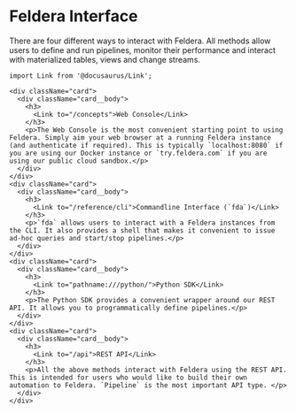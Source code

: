 # Feldera Interface

There are four different ways to interact with Feldera. All methods allow users to define and run pipelines,
monitor their performance and interact with materialized tables, views and change streams.

```mdx-code-block
import Link from '@docusaurus/Link';

<div className="card">
  <div className="card__body">
    <h3>
      <Link to="/concepts">Web Console</Link>
    </h3>
    <p>The Web Console is the most convenient starting point to using Feldera. Simply aim your web browser at a running Feldera instance (and authenticate if required). This is typically `localhost:8080` if you are using our Docker instance or `try.feldera.com` if you are using our public cloud sandbox.</p>
  </div>
</div>
<div className="card">
  <div className="card__body">
    <h3>
      <Link to="/reference/cli">Commandline Interface (`fda`)</Link>
    </h3>
    <p>`fda` allows users to interact with a Feldera instances from the CLI. It also provides a shell that makes it convenient to issue ad-hoc queries and start/stop pipelines.</p>
  </div>
</div>
<div className="card">
  <div className="card__body">
    <h3>
      <Link to="pathname:///python/">Python SDK</Link>
    </h3>
    <p>The Python SDK provides a convenient wrapper around our REST API. It allows you to programmatically define pipelines.</p>
  </div>
</div>
<div className="card">
  <div className="card__body">
    <h3>
      <Link to="/api">REST API</Link>
    </h3>
    <p>All the above methods interact with Feldera using the REST API. This is intended for users who would like to build their own automation to Feldera. `Pipeline` is the most important API type. </p>
  </div>
</div>
```
